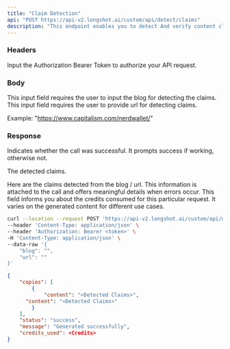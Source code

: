 ```yaml
---
title: "Claim Detection"
api: "POST https://api-v2.longshot.ai/custom/api/detect/claims"
description: "This endpoint enables you to detect And verify content claims."
---
```


### Headers

<ParamField header="Authorization" type="string" placeholder="Bearer <Secret Token>" required>
  Input the Authorization Bearer Token to authorize your API request.
</ParamField>

### Body

<ParamField body="blog" type="string">
  This input field requires the user to input the blog for detecting the claims.
  
</ParamField>

<ParamField body="url" type="url">
  This input field requires the user to provide url for detecting claims.
  
  Example: 
  "https://www.capitalism.com/nerdwallet/"
</ParamField>

### Response

<ResponseField name="status" type="string">
  Indicates whether the call was successful. It prompts success if working, otherwise not.
</ResponseField>

<ResponseField name="copies" type="object">

The detected claims.

<Expandable title="Toggle object">

<ResponseField name="content" type="string">
  Here are the claims detected from the blog / url.
</ResponseField>

</Expandable>

</ResponseField>

<ResponseField name="message" type="string">
  This information is attached to the call and offers meaningful details when errors occur.
</ResponseField>

<ResponseField name="credits_used" type="number">
  This field informs you about the credits consumed for this particular request. It varies on the generated content for different use cases.
</ResponseField>

<RequestExample>

```bash Example Request
curl --location --request POST 'https://api-v2.longshot.ai/custom/api/detect/claims' \
--header 'Content-Type: application/json' \
--header 'Authorization: Bearer <token>' \
-H 'Content-Type: application/json' \
--data-raw '{
    "blog": "",
    "url": ""
}'
```

</RequestExample>

<ResponseExample>

```json Response
{
	"copies": [
		{
			"content": "<Detected Claims>",
      "content": "<Detected Claims>"
		}
	],
	"status": "success",
	"message": "Generated successfully",
	"credits_used": <Credits>
}
```

</ResponseExample>

